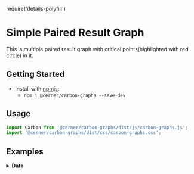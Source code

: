 require('details-polyfill')

# Simple Paired Result Graph

This is multiple paired result graph with critical points(highlighted with red circle) in it.

## Getting Started

- Install with [npmjs](https://www.npmjs.com):
  - `npm i @cerner/carbon-graphs --save-dev`

## Usage
```js
import Carbon from '@cerner/carbon-graphs/dist/js/carbon-graphs.js';
import '@cerner/carbon-graphs/dist/css/carbon-graphs.css';
```

## Examples
<PairedResultGraph />

<details>
<summary style={{fontSize: 24 }}>
<b>Data</b>
</summary>

### Graph Config object
<GraphConfig />

### Data object
#### Dataset 1
<DataObject1 />

#### Dataset 2
<DataObject2 />
</details>
